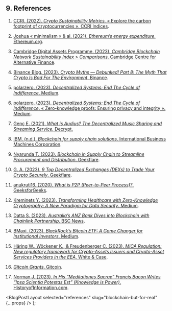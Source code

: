 
## 9. References

1.  [CCRI. (2022). _Crypto Sustainability Metrics._ « Explore the carbon footprint of cryptocurrencies ». CCRI Indices](https://indices.carbon-ratings.com/).

2.  [Joshua « minimalism » & al. (2021). _Ethereum’s energy expenditure_. Ethereum.org](https://ethereum.org/en/energy-consumption/).

3.  [Cambridge Digital Assets Programme. (2023). _Cambridge Blockchain Network Sustainability Index > Comparisons_. Cambridge Centre for Alternative Finance](https://ccaf.io/cbnsi/ethereum/comparisons).

4.  [Binance Blog. (2023). _Crypto Myths — Debunked! Part 8: The Myth That Crypto Is Bad For The Environment_. Binance](https://www.binance.com/en/blog/community/crypto-myths--debunked-part-8-the-myth-that-crypto-is-bad-for-the-environment-7360114678536254966).

5.  [polarzero. (2023). _Decentralized Systems: End The Cycle of Indifference_. Medium](https://medium.com/@0xpolarzero/decentralized-systems-end-the-cycle-of-indifference-8c19d7167778).

6.  [polarzero. (2023). _Decentralized Systems: End The Cycle of Indifference_. « Zero-knowledge proofs: Ensuring privacy and integrity ». Medium](https://medium.com/@0xpolarzero/decentralized-systems-end-the-cycle-of-indifference-8c19d7167778#fe44).

7.  [Genç E. (2021). _What is Audius? The Decentralized Music Sharing and Streaming Service._ Decrypt](https://decrypt.co/resources/what-is-audius-the-decentralized-music-sharing-and-streaming-service)[.](https://www.coinhouse.com/fr/blog/dossiers/audius-lalternative-decentralisee-a-spotify/)

8.  [IBM. (n.d.). _Blockchain for supply chain solutions_. International Business Machines Corporation](https://www.ibm.com/blockchain-supply-chain).

9.  [Nyarunda T. (2023). _Blockchain in Supply Chain to Streamline Procurement and Distribution_. Geekflare](https://geekflare.com/blockchain-in-supply-chain/).

10. [G. A. (2023). _9 Top Decentralized Exchanges (DEXs) to Trade Your Crypto Securely_. Geekflare](https://geekflare.com/decentralized-exchanges/).

11. [anukruti16. (2020). _What is P2P (Peer-to-Peer Process)?_. GeeksforGeeks](https://www.geeksforgeeks.org/what-is-p2p-peer-to-peer-process/).

12. [Kreminets Y. (2023). _Transforming Healthcare with Zero-Knowledge Cryptography: A New Paradigm for Data Security_. Medium](https://medium.com/@lukabartenev/transforming-healthcare-with-zero-knowledge-cryptography-a-new-paradigm-for-data-security-55d54ea9b790).

13. [Datta S. (2023). _Australia’s ANZ Bank Dives into Blockchain with Chainlink Partnership_. BSC News](https://www.bsc.news/post/australias-anz-bank-dives-into-blockchain-with-chainlink-partnership).

14. [BMaxi. (2023). _BlackRock’s Bitcoin ETF: A Game Changer for Institutional Investors_. Medium](https://medium.com/@BMaxi/blackrocks-bitcoin-etf-a-game-changer-for-institutional-investors-4bb6d092d147).

15. [Häring W., Wöckener K., & Freudenberger C. (2023). _MiCA Regulation: New regulatory framework for Crypto-Assets Issuers and Crypto-Asset Services Providers in the EEA_. White & Case](https://www.whitecase.com/insight-alert/mica-regulation-new-regulatory-framework-crypto-assets-issuers-and-crypto-asset).

16. [_Gitcoin Grants_. Gitcoin](https://grants.gitcoin.co/).

17. [Norman J. (2023). _In His “Meditationes Sacrae” Francis Bacon Writes “Ipsa Scientia Potestas Est” (Knowledge is Power)_. HistoryofInformation.com](https://www.historyofinformation.com/detail.php?id=5253).

  <BlogPostLayout selected="references" slug="blockchain-but-for-real" {...props} />
);
